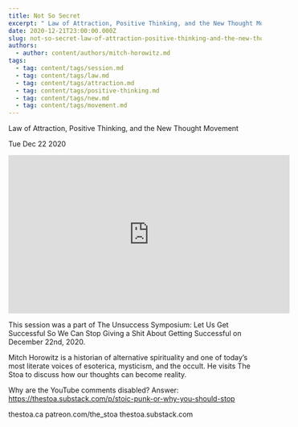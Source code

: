 ```yaml
---
title: Not So Secret
excerpt: " Law of Attraction, Positive Thinking, and the New Thought Movement"
date: 2020-12-21T23:00:00.000Z
slug: not-so-secret-law-of-attraction-positive-thinking-and-the-new-thought-movement
authors:
  - author: content/authors/mitch-horowitz.md
tags:
  - tag: content/tags/session.md
  - tag: content/tags/law.md
  - tag: content/tags/attraction.md
  - tag: content/tags/positive-thinking.md
  - tag: content/tags/new.md
  - tag: content/tags/movement.md
---
```




 Law of Attraction, Positive Thinking, and the New Thought Movement

Tue Dec 22 2020

<iframe width="560" height="315" src="https://www.youtube.com/embed/-rttBdnh87k" title="Not So Secret: Law of Attraction, Positive Thinking, and the New Thought Movement w/ Mitch Horowitz" frameborder="0" allow="accelerometer; autoplay; clipboard-write; encrypted-media; gyroscope; picture-in-picture" allowfullscreen ></iframe>

This session was a part of The Unsuccess Symposium: Let Us Get Successful So We Can Stop Giving a Shit About Getting Successful on December 22nd, 2020.

Mitch Horowitz is a historian of alternative spirituality and one of today’s most literate voices of esoterica, mysticism, and the occult. He visits The Stoa to discuss how our thoughts can become reality.

Why are the YouTube comments disabled? Answer: https://thestoa.substack.com/p/stoic-punk-or-why-you-should-stop

thestoa.ca
patreon.com/the_stoa
thestoa.substack.com


